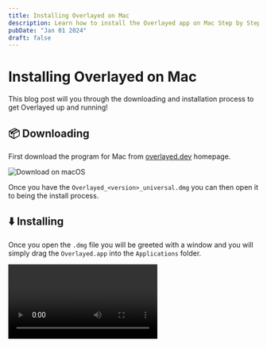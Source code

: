 ```yaml
---
title: Installing Overlayed on Mac
description: Learn how to install the Overlayed app on Mac Step by Step
pubDate: "Jan 01 2024"
draft: false 
---
```



# Installing Overlayed on Mac 

This blog post will you through the downloading and installation process to get Overlayed up and running!

## 📦 Downloading
First download the program for Mac from [overlayed.dev](https://overlayed.dev) homepage.

![Download on macOS](/img/blog/installing-overlayed-on-mac/downloading.png)

Once you have the `Overlayed_<version>_universal.dmg` you can then open it to being the install process.

## ⬇️ Installing
Once you open the `.dmg` file you will be greeted with a window and you will simply drag the `Overlayed.app` into the `Applications` folder.

<Video src="/img/blog/installing-overlayed-on-mac/install.mp4" />

## 🥳 Congratulations!

You now have Overlayed and you can follow the steps provided in the app to get started!
